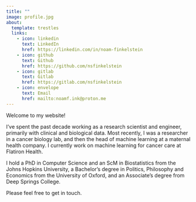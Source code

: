 ```yaml
---
title: ""
image: profile.jpg
about:
  template: trestles
  links:
    - icon: linkedin
      text: LinkedIn
      href: https://linkedin.com/in/noam-finkelstein
    - icon: github
      text: Github
      href: https://github.com/nsfinkelstein
    - icon: gitlab
      text: Gitlab
      href: https://gitlab.com/nsfinkelstein
    - icon: envelope
      text: Email
      href: mailto:noamf.ink@proton.me
---
```


Welcome to my website!

I've spent the past decade working as a research scientist and engineer, primarily with clinical and
biological data. Most recently, I was a researcher in a cancer biology lab, and then the head of
machine learning at a maternal health company. I currently work on machine learning for cancer care
at Flatiron Health.

I hold a PhD in Computer Science and an ScM in Biostatistics from the Johns Hopkins University, a
Bachelor's degree in Politics, Philosophy and Economics from the University of Oxford, and an
Associate's degree from Deep Springs College.

Please feel free to get in touch.
